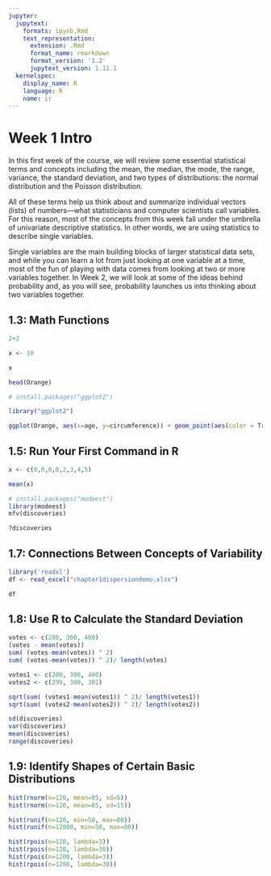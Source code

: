 ```yaml
---
jupyter:
  jupytext:
    formats: ipynb,Rmd
    text_representation:
      extension: .Rmd
      format_name: rmarkdown
      format_version: '1.2'
      jupytext_version: 1.11.1
  kernelspec:
    display_name: R
    language: R
    name: ir
---
```


# Week 1 Intro


In this first week of the course, we will review some essential statistical terms and concepts including the mean, the median, the mode, the range, variance, the standard deviation, and two types of distributions: the normal distribution and the Poisson distribution. 

All of these terms help us think about and summarize individual vectors (lists) of numbers—what statisticians and computer scientists call variables. For this reason, most of the concepts from this week fall under the umbrella of univariate descriptive statistics. In other words, we are using statistics to describe single variables. 

Single variables are the main building blocks of larger statistical data sets, and while you can learn a lot from just looking at one variable at a time, most of the fun of playing with data comes from looking at two or more variables together. In Week 2, we will look at some of the ideas behind probability and, as you will see, probability launches us into thinking about two variables together.


## 1.3: Math Functions

```r
2+2
```

```r
x <- 10
```

```r
x
```

```r
head(Orange)
```

```r
# install.packages("ggplot2")
```

```r
library("ggplot2")
```

```r
ggplot(Orange, aes(x=age, y=circumference)) + geom_point(aes(color = Tree, size=20))
```

## 1.5: Run Your First Command in R

```r
x <- c(0,0,0,0,2,3,4,5)
```

```r
mean(x)
```

```r
# install.packages("modeest")
library(modeest)
mfv(discoveries)
```

```r
?discoveries
```

## 1.7: Connections Between Concepts of Variability

```r
library('readxl')
df <- read_excel("chapter1dispersiondemo.xlsx")
```

```r
df
```

## 1.8: Use R to Calculate the Standard Deviation

```r
votes <- c(200, 300, 400)
(votes - mean(votes))
sum( (votes-mean(votes)) ^ 2)
sum( (votes-mean(votes)) ^ 2)/ length(votes)
```

```r
votes1 <- c(200, 300, 400)
votes2 <- c(299, 300, 301)

sqrt(sum( (votes1-mean(votes1)) ^ 2)/ length(votes1))
sqrt(sum( (votes2-mean(votes2)) ^ 2)/ length(votes2))
```

```r
sd(discoveries)
var(discoveries)
mean(discoveries)
range(discoveries)
```

## 1.9: Identify Shapes of Certain Basic Distributions

```r
hist(rnorm(n=120, mean=85, sd=5))
hist(rnorm(n=120, mean=85, sd=15))
```

```r
hist(runif(n=120, min=50, max=80))
hist(runif(n=12000, min=50, max=80))
```

```r
hist(rpois(n=120, lambda=3))
hist(rpois(n=120, lambda=30))
hist(rpois(n=1200, lambda=3))
hist(rpois(n=1200, lambda=30))
```

```r

```

```r

```
